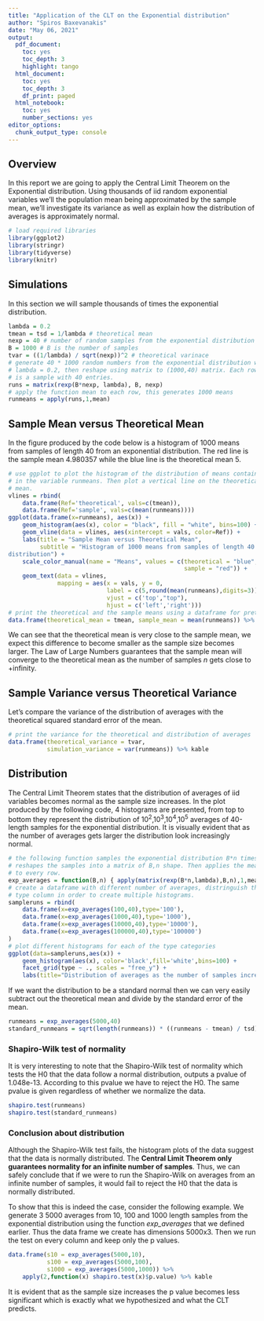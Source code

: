 ```yaml
---
title: "Application of the CLT on the Exponential distribution"
author: "Spiros Baxevanakis"
date: "May 06, 2021"
output:
  pdf_document:
    toc: yes
    toc_depth: 3
    highlight: tango
  html_document:
    toc: yes
    toc_depth: 3
    df_print: paged
  html_notebook:
    toc: yes
    number_sections: yes
editor_options:
  chunk_output_type: console
---
```


## Overview

In this report we are going to apply the Central Limit Theorem on the Exponential distribution. Using thousands of iid random exponential variables we'll the population mean being approximated by the sample mean, we'll investigate its variance as well as explain how the distribution of averages is approximately normal.

```r
# load required libraries
library(ggplot2)
library(stringr)
library(tidyverse)
library(knitr)
```

## Simulations

In this section we will sample thousands of times the exponential distribution.

```r
lambda = 0.2
tmean = tsd = 1/lambda # theoretical mean
nexp = 40 # number of random samples from the exponential distribution
B = 1000 # B is the number of samples
tvar = ((1/lambda) / sqrt(nexp))^2 # theoretical varinace
# generate 40 * 1000 random numbers from the exponential distribution with
# lambda = 0.2, then reshape using matrix to (1000,40) matrix. Each row
# is a sample with 40 entries.
runs = matrix(rexp(B*nexp, lambda), B, nexp)
# apply the function mean to each row, this generates 1000 means
runmeans = apply(runs,1,mean)
```

## Sample Mean versus Theoretical Mean

In the figure produced by the code below is a histogram of 1000 means from samples of length 40 from an exponential distribution. The red line is the sample mean 4.980357 while the blue line is the theoretical mean 5.

```r
# use ggplot to plot the histogram of the distribution of means contained
# in the variable runmeans. Then plot a vertical line on the theoretical
# mean.
vlines = rbind(
    data.frame(Ref='theoretical', vals=c(tmean)),
    data.frame(Ref='sample', vals=c(mean(runmeans))))
ggplot(data.frame(x=runmeans), aes(x)) +
    geom_histogram(aes(x), color = "black", fill = "white", bins=100) +
    geom_vline(data = vlines, aes(xintercept = vals, color=Ref)) +
    labs(title = "Sample Mean versus Theoretical Mean",
         subtitle = "Histogram of 1000 means from samples of length 40 from an exponential
distribution") +
    scale_color_manual(name = "Means", values = c(theoretical = "blue", 
                                                  sample = "red")) +
    geom_text(data = vlines, 
              mapping = aes(x = vals, y = 0,
                            label = c(5,round(mean(runmeans),digits=3)),
                            vjust = c('top',"top"),
                            hjust = c('left','right')))
# print the theoretical and the sample means using a dataframe for pretty printing
data.frame(theoretical_mean = tmean, sample_mean = mean(runmeans)) %>% kable
```

We can see that the theoretical mean is very close to the sample mean, we expect this difference to become smaller as the sample size becomes larger. The Law of Large Numbers guarantees that the sample mean will converge to the theoretical mean as the number of samples *n* gets close to +infinity.

## Sample Variance versus Theoretical Variance

Let's compare the variance of the distribution of averages with the theoretical squared standard error of the mean.
```r
# print the variance for the theoretical and distribution of averages
data.frame(theoretical_variance = tvar, 
           simulation_variance = var(runmeans)) %>% kable
```

## Distribution

The Central Limit Theorem states that the distribution of averages of iid variables becomes normal as the sample size increases. In the plot produced by the following code, 4 histograms are presented, from top to bottom they represent the distribution of 10^2^,10^3^,10^4^,10^5^ averages of 40-length samples for the exponential distribution. It is visually evident that as the number of averages gets larger the distribution look increasingly normal.

```r
# the following function samples the exponential distribution B*n times and
# reshapes the samples into a matrix of B,n shape. Then applies the mean function
# to every row.
exp_averages = function(B,n) { apply(matrix(rexp(B*n,lambda),B,n),1,mean) }
# create a dataframe with different number of averages, distringuish them with the
# type column in order to create multiple histograms.
sampleruns = rbind(
    data.frame(x=exp_averages(100,40),type='100'),
    data.frame(x=exp_averages(1000,40),type='1000'),
    data.frame(x=exp_averages(10000,40),type='10000'),
    data.frame(x=exp_averages(100000,40),type='100000')
)
# plot different histograms for each of the type categories
ggplot(data=sampleruns,aes(x)) +
    geom_histogram(aes(x), color='black',fill='white',bins=100) +
    facet_grid(type ~ ., scales = "free_y") +
    labs(title="Distribution of averages as the number of samples increases")
```

If we want the distribution to be a standard normal then we can very easily subtract out the theoretical mean and divide by the standard error of the mean.

```r
runmeans = exp_averages(5000,40)
standard_runmeans = sqrt(length(runmeans)) * ((runmeans - tmean) / tsd)
```

### Shapiro-Wilk test of normality

It is very interesting to note that the Shapiro-Wilk test of normality which tests the H0 that the data follow a normal distribution, outputs a pvalue of 1.048e-13. According to this pvalue we have to reject the H0. The same pvalue is given regardless of whether we normalize the data.

```r
shapiro.test(runmeans)
shapiro.test(standard_runmeans)
```

### Conclusion about distribution

Although the Shapiro-Wilk test fails, the histogram plots of the data suggest that the data is normally distributed. The **Central Limit Theorem only guarantees normality for an infinite number of samples**. Thus, we can safely conclude that if we were to run the Shapiro-Wilk on averages from an infinite number of samples, it would fail to reject the H0 that the data is normally distributed.

To show that this is indeed the case, consider the following example. We generate 3 5000 averages from 10, 100 and 1000 length samples from the exponential distribution using the function *exp_averages* that we defined earlier. Thus the data frame we create has dimensions 5000x3. Then we run the test on every column and keep only the p values.

```r
data.frame(s10 = exp_averages(5000,10),
           s100 = exp_averages(5000,100), 
           s1000 = exp_averages(5000,1000)) %>% 
    apply(2,function(x) shapiro.test(x)$p.value) %>% kable
```

It is evident that as the sample size increases the p value becomes less significant which is exactly what we hypothesized and what the CLT predicts.